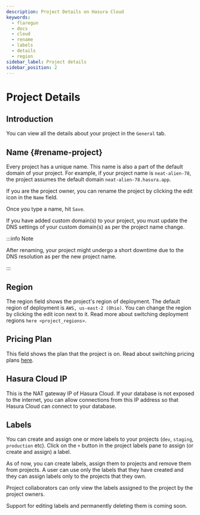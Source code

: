 ```yaml
---
description: Project Details on Hasura Cloud
keywords:
  - flaregun
  - docs
  - cloud
  - rename
  - labels
  - details
  - region
sidebar_label: Project details
sidebar_position: 2
---
```



# Project Details

## Introduction

You can view all the details about your project in the `General` tab.

<Thumbnail
  src="/img/graphql/cloud/projects/general-details.png"
  alt="General tab"
  width="900px"
/>

## Name {#rename-project}

Every project has a unique name. This name is also a part of the default domain of your project. For example, if your project name is `neat-alien-78`, the project assumes the default domain `neat-alien-78.hasura.app`.

If you are the project owner, you can rename the project by clicking the edit icon in the `Name` field.

<Thumbnail
  src="/img/graphql/cloud/projects/project-rename-before.png"
  alt="Project rename"
  width="900px"
/>

Once you type a name, hit `Save`.

<Thumbnail
  src="/img/graphql/cloud/projects/project-rename-in-progress.png"
  alt="Project renaming"
  width="900px"
/>

If you have added custom domain(s) to your project, you must update the DNS settings of your custom domain(s) as per the project name change.

<Thumbnail
  src="/img/graphql/cloud/projects/project-rename-dns-update.png"
  alt="Project rename DNS update"
  width="900px"
/>

:::info Note

After renaming, your project might undergo a short downtime due to the DNS resolution as per the new project name.

:::

## Region

The region field shows the project's region of deployment. The default region of deployment is `AWS, us-east-2 (Ohio)`. You can change the region by clicking the edit icon next to it. Read more about switching deployment regions `here <project_regions>`.

## Pricing Plan

This field shows the plan that the project is on. Read about switching pricing plans [here](/graphql/cloud/projects/pricing.mdx).

## Hasura Cloud IP

This is the NAT gateway IP of Hasura Cloud. If your database is not exposed to the internet, you can allow connections from this IP address so that Hasura Cloud can connect to your database.

## Labels

You can create and assign one or more labels to your projects (`dev`, `staging`, `production` etc). Click on the `+` button in the project labels pane to assign (or create and assign) a label.

<Thumbnail
  src="/img/graphql/cloud/projects/project-assing-label.png"
  alt="Project labels"
  width="900px"
/>

As of now, you can create labels, assign them to projects and remove them from projects. A user can use only the labels that they have created and they can assign labels only to the projects that they own.

Project collaborators can only view the labels assigned to the project by the project owners.

Support for editing labels and permanently deleting them is coming soon.
